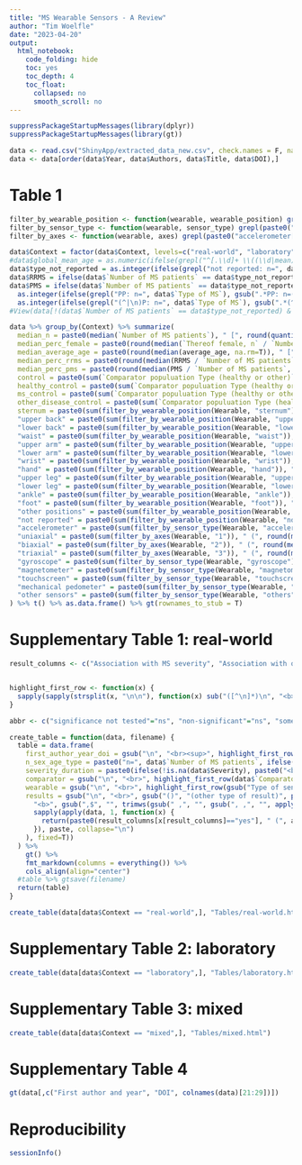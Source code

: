 ```yaml
---
title: "MS Wearable Sensors - A Review"
author: "Tim Woelfle"
date: "2023-04-20"
output:
  html_notebook:
    code_folding: hide
    toc: yes
    toc_depth: 4
    toc_float:
      collapsed: no
      smooth_scroll: no
---
```


```r
suppressPackageStartupMessages(library(dplyr))
suppressPackageStartupMessages(library(gt))

data <- read.csv("ShinyApp/extracted_data_new.csv", check.names = F, na.strings = c("NA", "not reported"))
data <- data[order(data$Year, data$Authors, data$Title, data$DOI),]
```

# Table 1

```r
filter_by_wearable_position <- function(wearable, wearable_position) grepl(paste0("Position: [^\n]*", wearable_position), wearable)
filter_by_sensor_type <- function(wearable, sensor_type) grepl(paste0("Type of sensor: [^\n]*", sensor_type), wearable)
filter_by_axes <- function(wearable, axes) grepl(paste0("accelerometer[^\n]*\nNumber of axes: ", axes), wearable)

data$Context = factor(data$Context, levels=c("real-world", "laboratory", "mixed"))
#data$global_mean_age = as.numeric(ifelse(grepl("^[.\\d]+ \\((\\d|mean)", data$Age, perl=T), gsub(" .*", "", data$Age), NA))
data$type_not_reported = as.integer(ifelse(grepl("not reported: n=", data$`Type of MS`), gsub(".*not reported: n=(\\d+).*", "\\1", data$`Type of MS`), 0))
data$RRMS = ifelse(data$`Number of MS patients` == data$type_not_reported, NA, as.integer(ifelse(grepl("RR: n=", data$`Type of MS`), gsub(".*RR: n=(\\d+).*", "\\1", data$`Type of MS`), 0)))
data$PMS = ifelse(data$`Number of MS patients` == data$type_not_reported, NA, as.integer(ifelse(grepl("SP: n=", data$`Type of MS`), gsub(".*SP: n=(\\d+).*", "\\1", data$`Type of MS`), 0)) +
  as.integer(ifelse(grepl("PP: n=", data$`Type of MS`), gsub(".*PP: n=(\\d+).*", "\\1", data$`Type of MS`), 0)) +
  as.integer(ifelse(grepl("(^|\n)P: n=", data$`Type of MS`), gsub(".*(^|\n)P: n=(\\d+).*", "\\2", data$`Type of MS`), 0)))
#View(data[!(data$`Number of MS patients` == data$type_not_reported) & abs(data$`Number of MS patients` - (data$RRMS + data$PMS + data$type_not_reported))>10,])

data %>% group_by(Context) %>% summarize(
  median_n = paste0(median(`Number of MS patients`), " [", round(quantile(`Number of MS patients`, 0.25)), "-", round(quantile(`Number of MS patients`, 0.75)), "], range ", min(`Number of MS patients`), "-", max(`Number of MS patients`)),
  median_perc_female = paste0(round(median(`Thereof female, n` / `Number of MS patients`, na.rm=T)*100), "% [", round(quantile(`Thereof female, n` / `Number of MS patients`, 0.25, na.rm=T)*100), "%-", round(quantile(`Thereof female, n` / `Number of MS patients`, 0.75, na.rm=T)*100), "%], range ", round(min(`Thereof female, n` / `Number of MS patients`, na.rm=T)*100), "%-", round(max(`Thereof female, n` / `Number of MS patients`, na.rm=T)*100), "%, NA=", sum(is.na(`Thereof female, n`))),
  median_average_age = paste0(round(median(average_age, na.rm=T)), " [", round(quantile(average_age, na.rm=T, 0.25)), "-", round(quantile(average_age, na.rm=T, 0.75)), "], range ", round(min(average_age, na.rm=T)), "-", round(max(average_age, na.rm=T)), ", NA=", sum(is.na(average_age))),
  median_perc_rrms = paste0(round(median(RRMS / `Number of MS patients`, na.rm=T)*100), "% [", round(quantile(RRMS / `Number of MS patients`, 0.25, na.rm=T)*100), "%-", round(quantile(RRMS / `Number of MS patients`, 0.75, na.rm=T)*100), "%], range ", round(min(RRMS / `Number of MS patients`, na.rm=T)*100), "%-", round(max(RRMS / `Number of MS patients`, na.rm=T)*100), "%, NA=", sum(is.na(RRMS))),
  median_perc_pms = paste0(round(median(PMS / `Number of MS patients`, na.rm=T)*100), "% [", round(quantile(PMS / `Number of MS patients`, 0.25, na.rm=T)*100), "%-", round(quantile(PMS / `Number of MS patients`, 0.75, na.rm=T)*100), "%], range ", round(min(PMS / `Number of MS patients`, na.rm=T)*100), "%-", round(max(PMS / `Number of MS patients`, na.rm=T)*100), "%, NA=", sum(is.na(PMS))),
  control = paste0(sum(`Comparator populuation Type (healthy or other)` != "none"), " (", round(mean(`Comparator populuation Type (healthy or other)` != "none") * 100), "%)"),
  healthy_control = paste0(sum(`Comparator populuation Type (healthy or other)` == "healthy"), " (", round(mean(`Comparator populuation Type (healthy or other)` == "healthy") * 100), "%)"),
  ms_control = paste0(sum(`Comparator populuation Type (healthy or other)` == "MS patients"), " (", round(mean(`Comparator populuation Type (healthy or other)` == "MS patients") * 100), "%)"),
  other_disease_control = paste0(sum(`Comparator populuation Type (healthy or other)` == "other disease(s)"), " (", round(mean(`Comparator populuation Type (healthy or other)` == "other disease(s)") * 100), "%)"),
  sternum = paste0(sum(filter_by_wearable_position(Wearable, "sternum")), " (", round(mean(filter_by_wearable_position(Wearable, "sternum")*100)), "%)"),
  "upper back" = paste0(sum(filter_by_wearable_position(Wearable, "upper back")), " (", round(mean(filter_by_wearable_position(Wearable, "upper back")*100)), "%)"),
  "lower back" = paste0(sum(filter_by_wearable_position(Wearable, "lower back")), " (", round(mean(filter_by_wearable_position(Wearable, "lower back")*100)), "%)"),
  "waist" = paste0(sum(filter_by_wearable_position(Wearable, "waist")), " (", round(mean(filter_by_wearable_position(Wearable, "waist")*100)), "%)"),
  "upper arm" = paste0(sum(filter_by_wearable_position(Wearable, "upper arm")), " (", round(mean(filter_by_wearable_position(Wearable, "upper arm")*100)), "%)"),
  "lower arm" = paste0(sum(filter_by_wearable_position(Wearable, "lower arm")), " (", round(mean(filter_by_wearable_position(Wearable, "lower arm")*100)), "%)"),
  "wrist" = paste0(sum(filter_by_wearable_position(Wearable, "wrist")), " (", round(mean(filter_by_wearable_position(Wearable, "wrist")*100)), "%)"),
  "hand" = paste0(sum(filter_by_wearable_position(Wearable, "hand")), " (", round(mean(filter_by_wearable_position(Wearable, "hand")*100)), "%)"),
  "upper leg" = paste0(sum(filter_by_wearable_position(Wearable, "upper leg")), " (", round(mean(filter_by_wearable_position(Wearable, "upper leg")*100)), "%)"),
  "lower leg" = paste0(sum(filter_by_wearable_position(Wearable, "lower leg")), " (", round(mean(filter_by_wearable_position(Wearable, "lower leg")*100)), "%)"),
  "ankle" = paste0(sum(filter_by_wearable_position(Wearable, "ankle")), " (", round(mean(filter_by_wearable_position(Wearable, "ankle")*100)), "%)"),
  "foot" = paste0(sum(filter_by_wearable_position(Wearable, "foot")), " (", round(mean(filter_by_wearable_position(Wearable, "foot")*100)), "%)"),
  "other positions" = paste0(sum(filter_by_wearable_position(Wearable, "others")), " (", round(mean(filter_by_wearable_position(Wearable, "others")*100)), "%)"),
  "not reported" = paste0(sum(filter_by_wearable_position(Wearable, "not reported")), " (", round(mean(filter_by_wearable_position(Wearable, "not reported")*100)), "%)"),
  "accelerometer" = paste0(sum(filter_by_sensor_type(Wearable, "accelerometer")), " (", round(mean(filter_by_sensor_type(Wearable, "accelerometer")*100)), "%)"),
  "uniaxial" = paste0(sum(filter_by_axes(Wearable, "1")), " (", round(mean(filter_by_axes(Wearable, "1")*100)), "%)"),
  "biaxial" = paste0(sum(filter_by_axes(Wearable, "2")), " (", round(mean(filter_by_axes(Wearable, "2")*100)), "%)"),
  "triaxial" = paste0(sum(filter_by_axes(Wearable, "3")), " (", round(mean(filter_by_axes(Wearable, "3")*100)), "%)"),
  "gyroscope" = paste0(sum(filter_by_sensor_type(Wearable, "gyroscope")), " (", round(mean(filter_by_sensor_type(Wearable, "gyroscope")*100)), "%)"),
  "magnetometer" = paste0(sum(filter_by_sensor_type(Wearable, "magnetometer")), " (", round(mean(filter_by_sensor_type(Wearable, "magnetometer")*100)), "%)"),
  "touchscreen" = paste0(sum(filter_by_sensor_type(Wearable, "touchscreen")), " (", round(mean(filter_by_sensor_type(Wearable, "touchscreen")*100)), "%)"),
  "mechanical pedometer" = paste0(sum(filter_by_sensor_type(Wearable, "mechanical pedometer")), " (", round(mean(filter_by_sensor_type(Wearable, "mechanical pedometer")*100)), "%)"),
  "other sensors" = paste0(sum(filter_by_sensor_type(Wearable, "others")), " (", round(mean(filter_by_sensor_type(Wearable, "others")*100)), "%)")
) %>% t() %>% as.data.frame() %>% gt(rownames_to_stub = T)
```

# Supplementary Table 1: real-world

```r
result_columns <- c("Association with MS severity", "Association with other measure", "Test-retest reliability", "Group differences MS vs HC", "Group differences MS vs MS", "Group differences MS vs other diseases", "Responsiveness to change", "Responsiveness to intervention", "Subjective patient acceptability")


highlight_first_row <- function(x) {
  sapply(sapply(strsplit(x, "\n\n"), function(x) sub("([^\n]*)\n", "<b>\\1</b>\n", x)), paste, collapse="\n\n")
}

abbr <- c("significance not tested"="ns", "non-significant"="ns", "some significant"="ss", "significant"="s")

create_table = function(data, filename) {
  table = data.frame(
    first_author_year_doi = gsub("\n", "<br><sup>", highlight_first_row(paste0(data$`First author and year`, "\n[", data$DOI, "](https://doi.org/", data$DOI, ")</sup>"))),
    n_sex_age_type = paste0("n=", data$`Number of MS patients`, ifelse(!is.na(data$`Thereof female, n`), paste0(" (", round(data$`Thereof female, n`/data$`Number of MS patients`*100), "% female)"), ""), "<br>age: ", data$Age, "<br><br>Type: ", data$`Type of MS`),
    severity_duration = paste0(ifelse(!is.na(data$Severity), paste0("<b>Severity:</b> ", data$Severity), ""), ifelse(!is.na(data$`Duration of disease in years`), paste0("<br><b>Disease duration:</b> ", data$`Duration of disease in years`), "")),
    comparator = gsub("\n", "<br>", highlight_first_row(data$`Comparator population, number (number of females)`)),
    wearable = gsub("\n", "<br>", highlight_first_row(gsub("Type of sensor: ", "", gsub("Number of axes: 1", "1 axis", gsub("Number of axes: (2|3)", "\\1 axes", gsub("Number of wearables: ([0-9]+)", "\\1 wearable(s)", data$Wearable)))))),
    results = gsub("\n", "<br>", gsub("()", "(other type of result)", paste0(
      "<b>", gsub(",$", "", trimws(gsub(" ,", "", gsub(", ,", "", apply(data, 1, function(x) paste(x["Domain1"], x["Domain2"], x["Domain3"], x["Domain4"], sep=", ")))))), "</b>\n",
      sapply(apply(data, 1, function(x) {
        return(paste0(result_columns[x[result_columns]=="yes"], " (", abbr[x[paste0(result_columns, " - Effect")][x[result_columns]=="yes"]], ")"))
      }), paste, collapse="\n")
    ), fixed=T))
  ) %>% 
    gt() %>%
    fmt_markdown(columns = everything()) %>%
    cols_align(align="center")
  #table %>% gtsave(filename)
  return(table)
}

create_table(data[data$Context == "real-world",], "Tables/real-world.html")
```

# Supplementary Table 2: laboratory

```r
create_table(data[data$Context == "laboratory",], "Tables/laboratory.html")
```

# Supplementary Table 3: mixed

```r
create_table(data[data$Context == "mixed",], "Tables/mixed.html")
```

# Supplementary Table 4

```r
gt(data[,c("First author and year", "DOI", colnames(data)[21:29])])
```

# Reproducibility

```r
sessionInfo()
```

